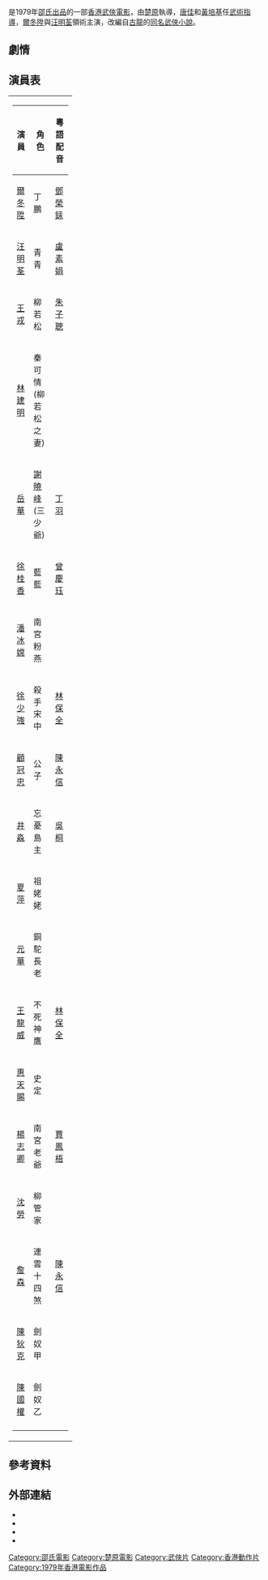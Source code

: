 {{Infobox Film
| name           = 圓月彎刀
| original_name  = ''{{lang|en|Full Moon Scimitar}}''
| image          = Full Moon Scimitar poster.jpg
| caption        = 
| director       = [[楚原|楚原]]
| producer       = [[邵仁枚|邵仁枚]]
| producer_2     = [[方逸華|方逸華]]
| 動作指導        = [[唐佳|唐佳]]、[[黃培基|黃培基]]
| writer         = [[楚原|秦雨]]
| starring       = [[爾冬陞|爾冬陞]]、[[汪明荃|汪明荃]]
| music          = [[陳勳奇|陳勳奇]]、[[顧嘉煇|顧嘉煇]]
| maintheme      = 《圓月彎刀》/[[羅文|羅文]]、[[汪明荃|汪明荃]]
| cinematography = [[黄捷_(摄影师)|黃捷]]
| editing        = [[姜興隆|姜興隆]]、[[余小峰|余小峰]]
| production_company = {{BHKG}}[[邵氏公司|邵氏公司]]
| distributor    = {{BHKG}}[[邵氏公司|邵氏公司]]
| released       = {{BHKG}}：{{film date|1979|01|25}}
| runtime        = 94分鐘
| country        = {{英屬香港電影產地}}
| language       = [[粤語|粤語]]
| award          = 
| budget         = 
| gross          = 
| amg_id         = 
| imdb_id        = tt0079183
| preceded_by  = 
| followed_by  =
| tw_name =
| hk_name = 
| cn_name = 
| ja_name = 
}}

{{engname|《圓月彎刀》|''Full Moon Scimitar''}}是1979年[[邵氏電影列表|邵氏出品]]的一部[[香港動作電影|香港武俠電影]]，由[[楚原|楚原]]執導，[[唐佳|唐佳]]和[[黃培基|黃培基]]任[[武術指導|武術指導]]，[[爾冬陞|爾冬陞]]與[[汪明荃|汪明荃]]領術主演，改編自[[古龍|古龍]]的[[圓月彎刀|同名武俠小說]]。

==劇情==
{{no plot}}

==演員表==

{| border="0" width="50%" cellspacing="1"
|-----
| width="50%" valign="top" |
{| class="wikitable" 
|-
! 演員 || 角色  || 粵語配音
|-
| [[爾冬陞|爾冬陞]] || 丁鵬  || [[鄧榮銾|鄧榮銾]]
|-
| [[汪明荃|汪明荃]] || 青青 || [[盧素娟|盧素娟]]
|-
| [[王戎_(演員)|王戎]] || 柳若松  ||  [[朱子聰|朱子聰]]
|-
| [[林建明|林建明]] || 秦可情(柳若松之妻)  || 
|-
| [[岳華|岳華]] || [[謝曉峰|謝曉峰]](三少爺)  ||  [[丁羽|丁羽]]
|-
| [[徐桂香|徐桂香]] || 藍藍  ||  [[曾慶珏|曾慶珏]]
|-
| [[潘冰嫦|潘冰嫦]] || 南宮粉燕  ||
|-
| [[徐少強|徐少強]] || 殺手宋中  ||  [[林保全|林保全]]
|-
| [[顧冠忠|顧冠忠]] || 公子  || [[陳永信|陳永信]]
|-
| [[井淼|井淼]] || 忘憂島主 || [[吳桐|吳桐]]
|-
| [[夏萍|夏萍]] || 祖姥姥  ||
|-
| [[元華|元華]] || 銅駝長老  ||
|-
| [[王龍威|王龍威]] || 不死神鷹  ||  [[林保全|林保全]]
|-
| [[惠天賜|惠天賜]] || 史定  ||
|-
| [[楊志卿|楊志卿]] || 南宮老爺  || [[賈鳳梧|賈鳳梧]]
|-
| [[沈勞|沈勞]] || 柳管家  ||
|-
| [[詹森_(演員)|詹森]] || 連雲十四煞  || [[陳永信|陳永信]]
|-
| [[陳狄克|陳狄克]] || 劍奴甲  ||
|-
| [[陳國權|陳國權]] || 劍奴乙  ||
|-
|}
|}

== 參考資料 ==
{{reflist}}

== 外部連結 ==
*{{hkmdb title|5954}}
*{{Mtime|23828}}
*{{douban|title=圓月彎刀}}
*{{imdb title|0079183}}

[[Category:邵氏電影|Category:邵氏電影]]
[[Category:楚原電影|Category:楚原電影]]
[[Category:武俠片|Category:武俠片]]
[[Category:香港動作片|Category:香港動作片]]
[[Category:1979年香港電影作品|Category:1979年香港電影作品]]